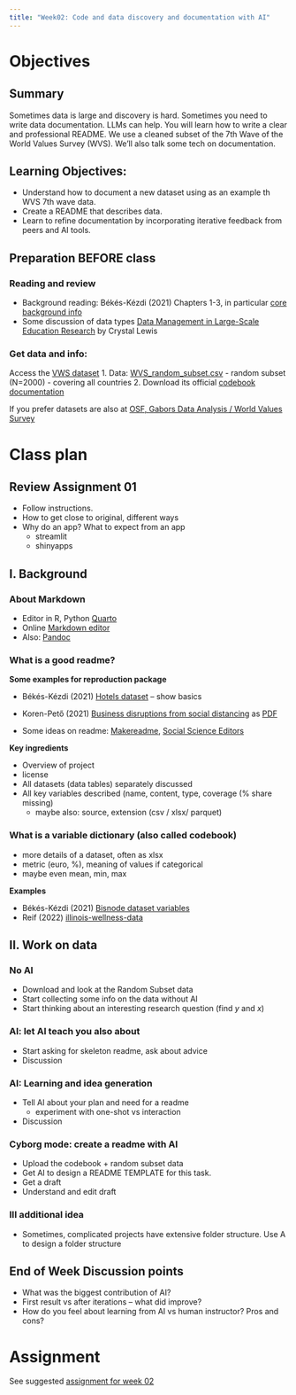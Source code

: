```yaml
---
title: "Week02: Code and data discovery and documentation with AI"
---
```


# Objectives 

## Summary

Sometimes data is large and discovery is hard. Sometimes you need to write data documentation. LLMs can help. You will learn how to write a clear and professional README. We use a cleaned subset of the 7th Wave of the World Values Survey (WVS). We'll also talk some tech on documentation. 

## Learning Objectives:

* Understand how to document a new dataset using as an example th WVS 7th wave data.
* Create a README that describes data.
* Learn to refine documentation by incorporating iterative feedback from peers and AI tools.

## Preparation BEFORE class

### Reading and review

* Background reading: Békés-Kézdi (2021) Chapters 1-3, in particular [core background info](/week02/assets/da-background.md) 
* Some discussion of data types [Data Management in Large-Scale Education Research](https://datamgmtinedresearch.com/structure) by Crystal Lewis

  
### Get data and info: 

Access the [VWS dataset](/data/VWS)
1. Data: [WVS_random_subset.csv](/data/VWS/WVS_random_subset2000.csv) - random subset (N=2000) - covering all countries
2. Download its official [codebook documentation](/data/VWS/codebook.pdf) 

If you prefer datasets are also at [OSF, Gabors Data Analysis / World Values Survey](https://osf.io/mfd6s/)

# Class plan 

## Review Assignment 01

* Follow instructions.
* How to get close to original, different ways
* Why do an app? What to expect from an app
  * streamlit
  * shinyapps 

## I. Background

### About Markdown

* Editor in R, Python [Quarto](https://quarto.org/)
* Online [Markdown editor](https://jbt.github.io/markdown-editor/)
* Also: [Pandoc](https://pandoc.org/) 

### What is a good readme?

**Some examples for reproduction package**

* Békés-Kézdi (2021) [Hotels dataset](https://gabors-data-analysis.com/datasets/hotels-europe/) -- show basics
* Koren-Pető (2021) [Business disruptions from social distancing](https://zenodo.org/records/4016325/preview/README.md?include_deleted=0) as [PDF](https://zenodo.org/records/4016325/files/README.pdf?download=1)

* Some ideas on readme:  [Makereadme](https://www.makeareadme.com/), [Social Science Editors](https://social-science-data-editors.github.io/template_README/)


**Key ingredients**

* Overview of project
* license 
* All datasets (data tables) separately discussed
* All key variables described (name, content, type, coverage (% share missing)
  * maybe also: source, extension (csv / xlsx/ parquet)

### What is a variable dictionary (also called codebook)

* more details of a dataset, often as xlsx
* metric (euro, %), meaning of values if categorical
* maybe even mean, min, max

**Examples**

* Békés-Kézdi (2021) [Bisnode dataset variables](https://osf.io/9a3t4)
* Reif (2022) [illinois-wellness-data](https://github.com/reifjulian/illinois-wellness-data/blob/master/data/codebooks/firm_admin.codebook.txt)

## II. Work on data

### No AI

* Download and look at the Random Subset data
* Start collecting some info on the data without AI
* Start thinking about an interesting research question (find $y$ and $x$)

### AI: let AI teach you also about

* Start asking for skeleton readme, ask about advice 
* Discussion

### AI: Learning and idea generation

* Tell AI about your plan and need for a readme
  * experiment with one-shot vs interaction
* Discussion


### Cyborg mode: create a readme with AI

* Upload the codebook + random subset data
* Get AI to design a README TEMPLATE for this task. 
* Get a draft
* Understand and edit draft

### III additional idea

* Sometimes, complicated projects have extensive folder structure. Use A to design a folder structure

## End of Week Discussion points

* What was the biggest contribution of AI?
* First result vs after iterations -- what did improve? 
* How do you feel about learning from AI vs human instructor? Pros and cons?


# Assignment

See suggested [assignment for week 02](assignment/assignment_02.md)